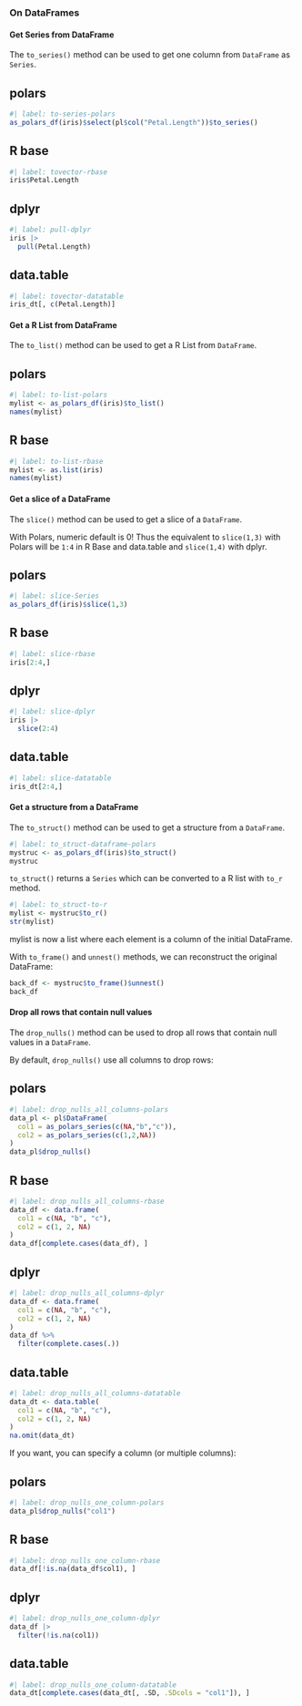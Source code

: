 ### On DataFrames

#### Get Series from DataFrame

The `to_series()` method can be used to get one column from `DataFrame` as `Series`.

::: {.panel-tabset}
## polars

```r
#| label: to-series-polars
as_polars_df(iris)$select(pl$col("Petal.Length"))$to_series()
```

## R base

```r
#| label: tovector-rbase
iris$Petal.Length
```

## dplyr

```r
#| label: pull-dplyr
iris |>
  pull(Petal.Length)
```

## data.table

```r
#| label: tovector-datatable
iris_dt[, c(Petal.Length)]
```
:::

#### Get a R List from DataFrame

The `to_list()` method can be used to get a R List from `DataFrame`.

::: {.panel-tabset}
## polars

```r
#| label: to-list-polars
mylist <- as_polars_df(iris)$to_list()
names(mylist)
```

## R base

```r
#| label: to-list-rbase
mylist <- as.list(iris)
names(mylist)
```
:::

#### Get a slice of a DataFrame

The `slice()` method can be used to get a slice of a `DataFrame`.

::: {.callout-important}
With Polars, numeric default is 0! Thus the equivalent to `slice(1,3)` with Polars will be `1:4` in R Base and data.table and `slice(1,4)` with dplyr.
:::

::: {.panel-tabset}
## polars

```r
#| label: slice-Series
as_polars_df(iris)$slice(1,3)
```

## R base

```r
#| label: slice-rbase
iris[2:4,]
```

## dplyr

```r
#| label: slice-dplyr
iris |>
  slice(2:4)
```

## data.table

```r
#| label: slice-datatable
iris_dt[2:4,]
```
:::

#### Get a structure from a DataFrame

The `to_struct()` method can be used to get a structure from a `DataFrame`.

```r
#| label: to_struct-dataframe-polars
mystruc <- as_polars_df(iris)$to_struct()
mystruc
```

`to_struct()` returns a `Series` which can be converted to a R list with `to_r` method.

```r
#| label: to_struct-to-r
mylist <- mystruc$to_r()
str(mylist)
```

mylist is now a list where each element is a column of the initial DataFrame.

With `to_frame()` and `unnest()` methods, we can reconstruct the original DataFrame:

```r
back_df <- mystruc$to_frame()$unnest()
back_df
```

#### Drop all rows that contain null values

The `drop_nulls()` method can be used to drop all rows that contain null values in a `DataFrame`.

By default, `drop_nulls()` use all columns to drop rows:

::: {.panel-tabset}
## polars

```r
#| label: drop_nulls_all_columns-polars
data_pl <- pl$DataFrame(
  col1 = as_polars_series(c(NA,"b","c")),
  col2 = as_polars_series(c(1,2,NA))
)
data_pl$drop_nulls()
```

## R base
```r
#| label: drop_nulls_all_columns-rbase
data_df <- data.frame(
  col1 = c(NA, "b", "c"),
  col2 = c(1, 2, NA)
)
data_df[complete.cases(data_df), ]
```

## dplyr

```r
#| label: drop_nulls_all_columns-dplyr
data_df <- data.frame(
  col1 = c(NA, "b", "c"),
  col2 = c(1, 2, NA)
)
data_df %>%
  filter(complete.cases(.))
```

## data.table

```r
#| label: drop_nulls_all_columns-datatable
data_dt <- data.table(
  col1 = c(NA, "b", "c"),
  col2 = c(1, 2, NA)
)
na.omit(data_dt)
```
:::


If you want, you can specify a column (or multiple columns):

::: {.panel-tabset}
## polars

```r
#| label: drop_nulls_one_column-polars
data_pl$drop_nulls("col1")
```

## R base
```r
#| label: drop_nulls_one_column-rbase
data_df[!is.na(data_df$col1), ]
```

## dplyr
```r
#| label: drop_nulls_one_column-dplyr
data_df |>
  filter(!is.na(col1))
```

## data.table
```r
#| label: drop_nulls_one_column-datatable
data_dt[complete.cases(data_dt[, .SD, .SDcols = "col1"]), ]
```
:::
